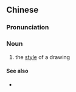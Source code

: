 {{also|画风}}
==Chinese==
{{zh-forms|s=画风}}

===Pronunciation===
{{zh-pron
|m=huàfēng
|c=waak6 fung1
|cat=n
}}

===Noun===
{{zh-noun}}

# the [[style]] of a drawing
#: {{zh-x|她 的 畫風 有 點 奇怪。|The way she's drawn is a bit odd.}}

====See also====
* {{zh-l|風格}}

{{zh-cat|Art}}